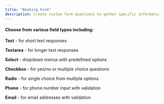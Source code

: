 ```yaml
---
title: "Booking Form"
description: Create custom form questions to gather specific information from clients during the booking process.
---
```


#### Choose from various field types including:

**Text** - for short text responses

**Textarea** - for longer text responses

**Select** - dropdown menus with predefined options

**Checkbox** - for yes/no or multiple choice questions

**Radio** - for single choice from multiple options

**Phone** - for phone number input with validation

**Email** - for email addresses with validation
